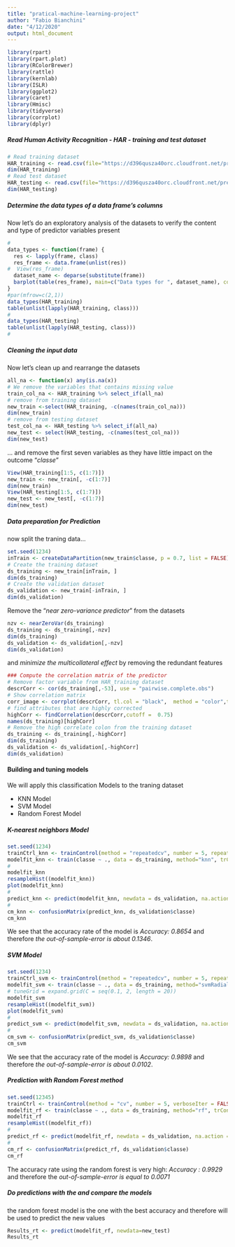 ```yaml
---
title: "pratical-machine-learning-project"
author: "Fabio Bianchini"
date: "4/12/2020"
output: html_document
---
```



```r
library(rpart)
library(rpart.plot)
library(RColorBrewer)
library(rattle)
library(kernlab)
library(ISLR)
library(ggplot2)
library(caret)
library(Hmisc)
library(tidyverse)
library(corrplot)
library(dplyr)
```

##### Read Human Activity Recognition - HAR - training and test dataset

```r
# Read training dataset
HAR_training <- read.csv(file="https://d396qusza40orc.cloudfront.net/predmachlearn/pml-training.csv", header=TRUE,sep=",")
dim(HAR_training)
# Read test dataset
HAR_testing <- read.csv(file="https://d396qusza40orc.cloudfront.net/predmachlearn/pml-testing.csv", header=TRUE,sep=",")
dim(HAR_testing)
```

##### Determine the data types of a data frame's columns
Now let's do an exploratory analysis of the datasets to verify the content and type of predictor variables present

```r
#
data_types <- function(frame) {
  res <- lapply(frame, class)
  res_frame <- data.frame(unlist(res))
#  View(res_frame)
  dataset_name <- deparse(substitute(frame))
  barplot(table(res_frame), main=c("Data types for ", dataset_name), col="steelblue", ylab="Number of Features")
}
#par(mfrow=c(2,1))
data_types(HAR_training)
table(unlist(lapply(HAR_training, class)))
#
data_types(HAR_testing)
table(unlist(lapply(HAR_testing, class)))
#
```

##### Cleaning the input data
Now let's clean up and rearrange the datasets

```r
all_na <- function(x) any(is.na(x))
# We remove the variables that contains missing value
train_col_na <- HAR_training %>% select_if(all_na)
# remove from training dataset
new_train <-select(HAR_training, -c(names(train_col_na)))
dim(new_train)
# remove from testing dataset
test_col_na <- HAR_testing %>% select_if(all_na)
new_test <- select(HAR_testing, -c(names(test_col_na)))
dim(new_test)
```

... and remove the first seven variables as they have little impact on the outcome "*classe*"

```r
View(HAR_training[1:5, c(1:7)])
new_train <- new_train[, -c(1:7)]
dim(new_train)
View(HAR_testing[1:5, c(1:7)])
new_test <- new_test[, -c(1:7)]
dim(new_test)
```

##### Data preparation for Prediction

now split the traning data...

```r
set.seed(1234) 
inTrain <- createDataPartition(new_train$classe, p = 0.7, list = FALSE)
# Create the training dataset
ds_training <- new_train[inTrain, ]
dim(ds_training)
# Create the validation dataset
ds_validation <- new_train[-inTrain, ]
dim(ds_validation)
```

Remove the "*near zero-variance predictor*" from the datasets

```r
nzv <- nearZeroVar(ds_training) 
ds_training <- ds_training[,-nzv]
dim(ds_training)
ds_validation <- ds_validation[,-nzv]
dim(ds_validation)
```

and *minimize the multicollateral effect* by removing the redundant features

```r
### Compute the correlation matrix of the predictor
# Remove factor variable from HAR_training dataset
descrCorr <- cor(ds_training[,-53], use = "pairwise.complete.obs")
# Show correlation matrix
corr_image <- corrplot(descrCorr, tl.col = "black",  method = "color",tl.cex = 0.6, type = "upper", order = "hclust")
# find attributes that are highly corrected 
highCorr <- findCorrelation(descrCorr,cutoff =  0.75)
names(ds_training)[highCorr]
# Remove the high correlate colon from the training dataset
ds_training <- ds_training[,-highCorr]
dim(ds_training)
ds_validation <- ds_validation[,-highCorr]
dim(ds_validation)
```

#### Building and tuning models

We will apply this classification Models to the traning dataset

+ KNN Model
+ SVM Model
+ Random Forest Model

##### K-nearest neighbors Model

```r
set.seed(1234)
trainCtrl_knn <- trainControl(method = "repeatedcv", number = 5, repeats = 1)
modelfit_knn <- train(classe ~ ., data = ds_training, method="knn", trControl = trainCtrl_knn)
#
modelfit_knn
resampleHist((modelfit_knn))
plot(modelfit_knn)
#
predict_knn <- predict(modelfit_knn, newdata = ds_validation, na.action = na.pass)
#
cm_knn <- confusionMatrix(predict_knn, ds_validation$classe)
cm_knn

```

We see that the accuracy rate of the model is  *Accuracy: 0.8654* and therefore *the out-of-sample-error is about 0.1346*. 

##### SVM Model

```r
set.seed(1234)
trainCtrl_svm <- trainControl(method = "repeatedcv", number = 5, repeats = 1)
modelfit_svm <- train(classe ~ ., data = ds_training, method="svmRadial", trControl = trainCtrl_svm, preProcess = c("center","scale"), tuneLength = 10)
# tuneGrid = expand.grid(C = seq(0.1, 2, length = 20))
modelfit_svm
resampleHist((modelfit_svm))
plot(modelfit_svm)
#
predict_svm <- predict(modelfit_svm, newdata = ds_validation, na.action = na.pass)
#
cm_svm <- confusionMatrix(predict_svm, ds_validation$classe)
cm_svm
```

We see that the accuracy rate of the model is  *Accuracy: 0.9898* and therefore *the out-of-sample-error is about 0.0102*.

##### Prediction with Random Forest method
```r
set.seed(12345)
trainCtrl <- trainControl(method = "cv", number = 5, verboseIter = FALSE)
modelfit_rf <- train(classe ~ ., data = ds_training, method="rf", trControl = trainCtrl)
modelfit_rf
resampleHist((modelfit_rf))
#
predict_rf <- predict(modelfit_rf, newdata = ds_validation, na.action = na.pass)
#
cm_rf <- confusionMatrix(predict_rf, ds_validation$classe)
cm_rf
```

The accuracy rate using the random forest is very high: *Accuracy : 0.9929* and therefore the *out-of-sample-error is equal to 0.0071*

##### Do predictions with the and compare the models
the random forest model is the one with the best accuracy and therefore will be used to predict the new values

```r
Results_rt <- predict(modelfit_rf, newdata=new_test)
Results_rt
```